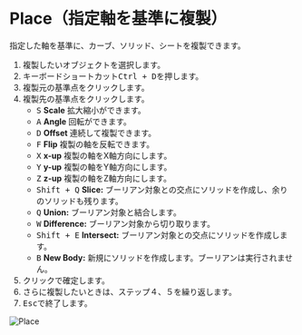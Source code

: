 
# Place（指定軸を基準に複製）

<Reference shortcut="Ctrl + D" command="Place" button="コマンドバー左" />

指定した軸を基準に、カーブ、ソリッド、シートを複製できます。

1. 複製したいオブジェクトを選択します。
2. キーボードショートカット<kbd>Ctrl + D</kbd>を押します。
3. 複製元の基準点をクリックします。
4. 複製先の基準点をクリックします。
   - <kbd>S</kbd> **Scale** 拡大縮小ができます。
   - <kbd>A</kbd> **Angle** 回転ができます。
   - <kbd>D</kbd> **Offset** 連続して複製できます。
   - <kbd>F</kbd> **Flip** 複製の軸を反転できます。
   - <kbd>X</kbd> **x-up** 複製の軸をX軸方向にします。
   - <kbd>Y</kbd> **y-up** 複製の軸をY軸方向にします。
   - <kbd>Z</kbd> **z-up** 複製の軸をZ軸方向にします。
   - <kbd>Shift + Q</kbd> **Slice:** ブーリアン対象との交点にソリッドを作成し、余りのソリッドも残ります。
   - <kbd>Q</kbd> **Union:** ブーリアン対象と結合します。
   - <kbd>W</kbd> **Difference:** ブーリアン対象から切り取ります。
   - <kbd>Shift + E</kbd> **Intersect:** ブーリアン対象との交点にソリッドを作成します。
   - <kbd>B</kbd> **New Body:** 新規にソリッドを作成します。ブーリアンは実行されません。
5. クリックで確定します。
6. さらに複製したいときは、ステップ４、５を繰り返します。
7. <kbd>Esc</kbd>で終了します。 

![Place](/img/place.gif)





